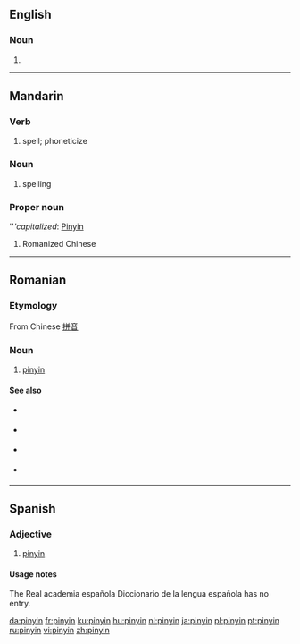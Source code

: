 {{also|Pinyin}}
==English==

===Noun===
{{en-noun|-}}

# {{alternative spelling of|Pinyin}}

----

==Mandarin==

===Verb===
{{cmn-verb|p|pin=pin1yin1|pint=pin1yin1|tas=拼音}}

# spell; phoneticize

===Noun===
{{cmn-noun|p|pin=pin1yin1|pint=pin1yin1|tas=拼音}}

# spelling

===Proper noun===
{{cmn-proper|p|pin=pin1yin1|pint=pin1yin1|tas=拼音}}

'''''capitalized'': [[Pinyin]]

# Romanized Chinese

----

==Romanian==

===Etymology===
From Chinese [[拼音]]

===Noun===
{{ro-noun|n}}

# [[#English|pinyin]]

====See also====
{{top2}}
* {{l|ro|plat}} {{i|1st tone}}
* {{l|ro|crescând}} {{i|2nd tone}}
{{mid2}}
* {{l|ro|scăzând-crescând}} {{i|3rd tone}}
* {{l|ro|scăzând}} {{i| 4th tone}}
{{bottom2}}

----

==Spanish==
{{rfc|adjective in noun? not in RAE to check. to me it would be a noun with no plural form}}
===Adjective===
{{es-adj|pl=pinyines}}

# [[#English|pinyin]]

====Usage notes====
The Real academia española Diccionario de la lengua española has no entry.

[[da:pinyin]]
[[fr:pinyin]]
[[ku:pinyin]]
[[hu:pinyin]]
[[nl:pinyin]]
[[ja:pinyin]]
[[pl:pinyin]]
[[pt:pinyin]]
[[ru:pinyin]]
[[vi:pinyin]]
[[zh:pinyin]]